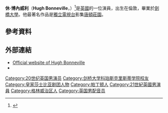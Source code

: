 {{expand|time=2015-12-21T13:44:42+00:00}}{{TA|zh-hk:曉治邦尼輝;zh-tw: 休·博內威利
}}{{Infobox person
| image       = Hugh Bonneville MingFilmFest 2011 n1.jpg  |
| imagesize   = 200px
| caption=博內威利于2011年明格拉电影节
| birth_name = 休·理查德·博內威利·威廉姆斯<br />Hugh Richard Bonneville Williams
| birth_date  = {{Birth date and age|1963|11|10|df=y}}
| birth_place = [[英国|英国]][[伦敦|伦敦]]
| residence = 英国[[西萨塞克斯|西萨塞克斯]]
| occupation = 演员
| years_active = 1990年至今
| spouse      = {{marriage|露辛达·“露露”·埃文斯（Lucinda "Lulu" Evans）|1998}}
| children = 1
| website = {{url|http://www.hughbonneville.co.uk/}}
}}
'''休·博內威利'''（'''Hugh Bonneville'''，{{bd|1963年|11月10日}}）<ref>{{cite book|author=Room, Adrian|title=Dictionary of Pseudonyms: 13,000 Assumed Names and Their Origins|url=http://books.google.co.uk/books?id=eSIhzKnNUf4C&pg=PA69#v=onepage&q&f=false|location=[[Jefferson,_North_Carolina|Jefferson, North Carolina]]|publisher=[[McFarland_&_Company|McFarland & Company]]|year=2010|edition=5th|page=69|isbn=978-0-7864-4373-4|oclc=607613318|accessdate=2015-12-19|archive-date=2015-01-03|archive-url=https://web.archive.org/web/20150103012735/http://books.google.co.uk/books?id=eSIhzKnNUf4C&pg=PA69#v=onepage&q&f=false|dead-url=no}}</ref>是[[英國|英國]]的一位演員，出生在倫敦，畢業於[[劍橋大學|劍橋大學]]。他最著名作品是[[獨立電視台|獨立電視台]]影集[[唐頓莊園|唐頓莊園]]。
==參考資料==
{{reflist}}
==外部連結==
{{Commonscat|Hugh Bonneville|休·博內威利}}
*[http://www.hughbonneville.co.uk/  Official website of Hugh Bonneville] {{Wayback|url=http://www.hughbonneville.co.uk/ |date=20140902064120 }}
*{{IMDb name|0095017}}

{{DEFAULTSORT:Bonneville, Hugh}}
[[Category:20世纪英国男演员|Category:20世纪英国男演员]]
[[Category:剑桥大学科珀斯克里斯蒂学院校友|Category:剑桥大学科珀斯克里斯蒂学院校友]]
[[Category:皇家莎士比亚剧团人物|Category:皇家莎士比亚剧团人物]]
[[Category:帕丁顿人|Category:帕丁顿人]]
[[Category:21世紀英國男演員|Category:21世紀英國男演員]]
[[Category:格林威治区人|Category:格林威治区人]]
[[Category:英国男配音员|Category:英国男配音员]]